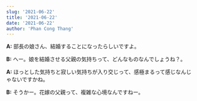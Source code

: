```yaml
---
slug: '2021-06-22'
title: '2021-06-22'
date: '2021-06-22'
author: 'Phan Cong Thang'
---
```


**A:** 部長の娘さん、結婚することになったらしいですよ。

**B:** へー。娘を結婚させる父親の気持ちって、どんなものなんでしょうね？。

**A:** ほっとした気持ちと寂しい気持ちが入り交じって、感極まるって感じなんじゃないですかね。

**B:** そうかー。花嫁の父親って、複雑な心境なんですねー。
